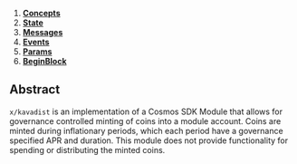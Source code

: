 
1. **[Concepts](01_concepts.md)**
2. **[State](02_state.md)**
3. **[Messages](03_messages.md)**
4. **[Events](04_events.md)**
5. **[Params](05_params.md)**
6. **[BeginBlock](06_begin_block.md)**

## Abstract

`x/kavadist` is an implementation of a Cosmos SDK Module that allows for governance controlled minting of coins into a module account. Coins are minted during inflationary periods, which each period have a governance specified APR and duration. This module does not provide functionality for spending or distributing the minted coins.


>
